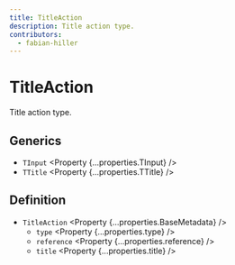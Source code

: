 ```yaml
---
title: TitleAction
description: Title action type.
contributors:
  - fabian-hiller
---
```



# TitleAction

Title action type.

## Generics

- `TInput` <Property {...properties.TInput} />
- `TTitle` <Property {...properties.TTitle} />

## Definition

- `TitleAction` <Property {...properties.BaseMetadata} />
  - `type` <Property {...properties.type} />
  - `reference` <Property {...properties.reference} />
  - `title` <Property {...properties.title} />
